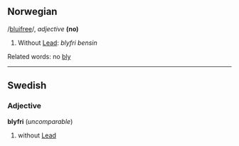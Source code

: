 ==Norwegian==

/[[Pronunciation guide|bluifree]]/, ''adjective'' '''(no)'''

# Without [[Lead]]: ''blyfri'' ''bensin''


Related words: no [[bly]]
----
==Swedish==
===Adjective===
'''blyfri''' (''uncomparable'')

#without [[Lead]]